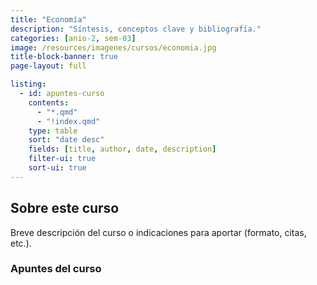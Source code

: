 ```yaml
---
title: "Economía"
description: "Síntesis, conceptos clave y bibliografía."
categories: [anio-2, sem-03]
image: /resources/imagenes/cursos/economia.jpg
title-block-banner: true
page-layout: full

listing:
  - id: apuntes-curso
    contents:
      - "*.qmd"
      - "!index.qmd"
    type: table
    sort: "date desc"
    fields: [title, author, date, description]
    filter-ui: true
    sort-ui: true
---
```


## Sobre este curso
Breve descripción del curso o indicaciones para aportar (formato, citas, etc.).

### Apuntes del curso
::: {#apuntes-curso}
:::
